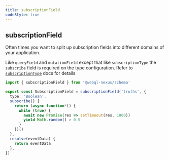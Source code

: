```yaml
---
title: subscriptionField
codeStyle: true
---
```


## subscriptionField

Often times you want to split up subscription fields into different domains of your application.

Like `queryField` and `mutationField` except that like `subscriptionType` the `subscribe` field is required on the type configuration. Refer to [`subscriptionType`](/api/subscription-type) docs for details

```ts
import { subscriptionField } from '@webql-nexus/schema'

export const SubscriptionField = subscriptionField('truths', {
  type: 'Boolean',
  subscribe() {
    return (async function*() {
      while (true) {
        await new Promise(res => setTimeout(res, 1000))
        yield Math.random() > 0.5
      }
    })()
  },
  resolve(eventData) {
    return eventData
  },
})
```
